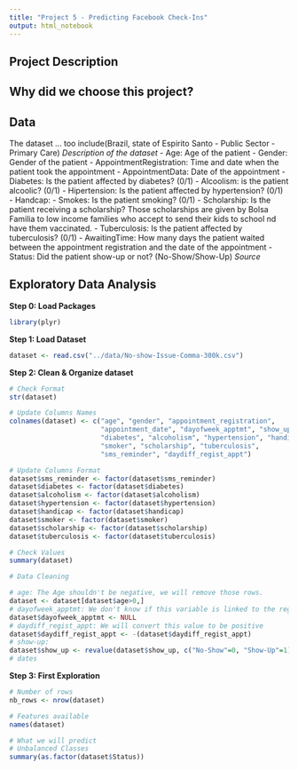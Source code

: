 ```yaml
---
title: "Project 5 - Predicting Facebook Check-Ins"
output: html_notebook
---
```


## Project Description

## Why did we choose this project?


## Data
The dataset ... too include(Brazil, state of Espirito Santo - Public Sector - Primary Care)
*Description of the dataset*
- Age: Age of the patient
- Gender: Gender of the patient
- AppointmentRegistration: Time and date when the patient took the appointment
- AppointmentData: Date of the appointment
- Diabetes: Is the patient affected by diabetes? (0/1)
- Alcoolism: is the patient alcoolic? (0/1)
- Hipertension: Is the patient affected by hypertension? (0/1)
- Handcap: 
- Smokes: Is the patient smoking? (0/1)
- Scholarship: Is the patient receiving a scholarship? Those scholarships are given by Bolsa Familia to low income families who accept to send their kids to school nd have them vaccinated. 
- Tuberculosis: Is the patient affected by tuberculosis? (0/1)
- AwaitingTime: How many days the patient waited between the appointment registration and the date of the appointment
- Status: Did the patient show-up or not? (No-Show/Show-Up)
*Source*

## Exploratory Data Analysis

**Step 0: Load Packages**

```r
library(plyr)
```

**Step 1: Load Dataset**
```r
dataset <- read.csv("../data/No-show-Issue-Comma-300k.csv")
```

**Step 2: Clean & Organize dataset**
```r
# Check Format
str(dataset)
```

```r
# Update Columns Names
colnames(dataset) <- c("age", "gender", "appointment_registration", 
                       "appointment_date", "dayofweek_apptmt", "show_up",
                       "diabetes", "alcoholism", "hypertension", "handicap", 
                       "smoker", "scholarship", "tuberculosis",
                       "sms_reminder", "daydiff_regist_appt")

# Update Columns Format
dataset$sms_reminder <- factor(dataset$sms_reminder)
dataset$diabetes <- factor(dataset$diabetes)
dataset$alcoholism <- factor(dataset$alcoholism)
dataset$hypertension <- factor(dataset$hypertension)
dataset$handicap <- factor(dataset$handicap)
dataset$smoker <- factor(dataset$smoker)
dataset$scholarship <- factor(dataset$scholarship)
dataset$tuberculosis <- factor(dataset$tuberculosis)
```

```r
# Check Values
summary(dataset)
```


```r
# Data Cleaning

# age: The Age shouldn't be negative, we will remove those rows. 
dataset <- dataset[dataset$age>0,]
# dayofweek_apptmt: We don't know if this variable is linked to the registration date or the apointment date - we will delete it and use the raw columns only
dataset$dayofweek_apptmt <- NULL
# daydiff_regist_appt: We will convert this value to be positive
dataset$daydiff_regist_appt <- -(dataset$daydiff_regist_appt)
# show-up: 
dataset$show_up <- revalue(dataset$show_up, c("No-Show"=0, "Show-Up"=1))
# dates

```


**Step 3: First Exploration**
```r
# Number of rows
nb_rows <- nrow(dataset)

# Features available
names(dataset)

# What we will predict
# Unbalanced Classes
summary(as.factor(dataset$Status))

```


